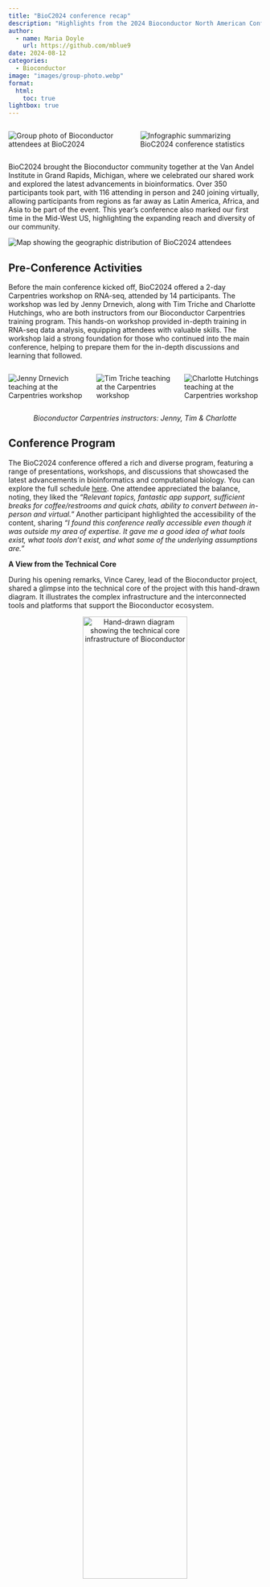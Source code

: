 ```yaml
---
title: "BioC2024 conference recap"
description: "Highlights from the 2024 Bioconductor North American Conference in Grand Rapids."
author:
  - name: Maria Doyle
    url: https://github.com/mblue9
date: 2024-08-12
categories:
  - Bioconductor
image: "images/group-photo.webp"
format:
  html:
    toc: true
lightbox: true
---
```


::: {#gallery-intro .columns}
::: {.column width="100%"}
![](images/group-photo.webp){group="gallery-intro" alt="Group photo of Bioconductor attendees at BioC2024"}
:::
::: {.column width="100%"}
![](images/bioc2024-numbers.png){group="gallery-intro" alt="Infographic summarizing BioC2024 conference statistics"}
:::
:::

BioC2024 brought the Bioconductor community together at the Van Andel Institute in Grand Rapids, Michigan, where we celebrated our shared work and explored the latest advancements in bioinformatics. Over 350 participants took part, with 116 attending in person and 240 joining virtually, allowing participants from regions as far away as Latin America, Africa, and Asia to be part of the event. This year’s conference also marked our first time in the Mid-West US, highlighting the expanding reach and diversity of our community.

![](images/maps-attendees.png){alt="Map showing the geographic distribution of BioC2024 attendees"}

## Pre-Conference Activities

Before the main conference kicked off, BioC2024 offered a 2-day Carpentries workshop on RNA-seq, attended by 14 participants. The workshop was led by Jenny Drnevich, along with Tim Triche and Charlotte Hutchings, who are both instructors from our Bioconductor Carpentries training program. This hands-on workshop provided in-depth training in RNA-seq data analysis, equipping attendees with valuable skills. The workshop laid a strong foundation for those who continued into the main conference, helping to prepare them for the in-depth discussions and learning that followed.

::: {#gallery-carp .columns}
::: {.column width="33%"}
![](images/carpentries-jenny.jpg){group="gallery-carp" style="padding-right: 1px;" alt="Jenny Drnevich teaching at the Carpentries workshop"}
:::

::: {.column width="33%"}
![](images/carpentries-tim.jpg){group="gallery-carp" style="padding-right: 1px;" alt="Tim Triche teaching at the Carpentries workshop"}
:::

::: {.column width="33%"}
![](images/carpentries-charlotte.jpg){group="gallery-carp" style="padding-right: 1px;" alt="Charlotte Hutchings teaching at the Carpentries workshop"}
:::
:::

::: {style="text-align: center;"}
*Bioconductor Carpentries instructors: Jenny, Tim & Charlotte*
:::

## Conference Program

The BioC2024 conference offered a rich and diverse program, featuring a range of presentations, workshops, and discussions that showcased the latest advancements in bioinformatics and computational biology. You can explore the full schedule [here](https://www.bioc2024.bioconductor.org/schedule). One attendee appreciated the balance, noting, they liked the *"Relevant topics, fantastic app support, sufficient breaks for coffee/restrooms and quick chats, ability to convert between in-person and virtual."* Another participant highlighted the accessibility of the content, sharing *"I found this conference really accessible even though it was outside my area of expertise. It gave me a good idea of what tools exist, what tools don't exist, and what some of the underlying assumptions are."*

**A View from the Technical Core**

During his opening remarks, Vince Carey, lead of the Bioconductor project, shared a glimpse into the technical core of the project with this hand-drawn diagram. It illustrates the complex infrastructure and the interconnected tools and platforms that support the Bioconductor ecosystem.

::: {style="text-align: center;"}
![Technical Core Overview](images/opening.jpg){width="70%" alt="Hand-drawn diagram showing the technical core infrastructure of Bioconductor"}

<p style="text-align: center;">

</p>
:::

**Keynotes**

Our keynote speakers provided deep insights into their respective fields, setting the tone for an intellectually stimulating event:

-   Sündüz Keleş from the University of Wisconsin-Madison presented *"Challenges and Opportunities in the Statistical Analysis of Single Cell High Throughput Chromatin Conformation Capture Data."* She explored the complexities of single-cell chromatin conformation analysis, prompting thoughtful discussions on data interpretation and its challenges.

-   Joshua Welch from the University of Michigan introduced his work on *"Bayesian Inference of RNA Velocity from Single-Cell Multi-Omic Data,"* offering new perspectives on single-cell multi-omic data that sparked fresh insights into the dynamics of RNA velocity.

-   Stephen Piccolo from Brigham Young University discussed *"Using Artificial Intelligence to Support Dataset Finding, Image Accessibility, and Bioinformatics Education,"* highlighting how AI is transforming dataset discovery and bioinformatics education, bridging the gap between cutting-edge technology and broader accessibility.

-   Sandra Safo from the University of Minnesota presented *"Supervised Multiview Learning: The Case for One-Size-Fits-All and Bespoke Machine Learning Methods,"* discussing the balance between standardized methods and bespoke approaches in multiview learning, and highlighting the adaptability required in today’s research.

-   Luca Pinello from Massachusetts General Hospital and Harvard Medical School delivered a keynote titled *"Computational Approaches in Functional Genomics: Understanding Gene Regulation and Development."* He provided a detailed examination of computational approaches in functional genomics, offering new insights into gene regulation and development.

**Workshops**

The first day had 4 long (90 minute) hands-on workshops, 2 aimed at Bioconductor users and 2 at developers. The user-focused workshops took participants through advanced topics such as applying tidy principles to chromatin composition and exploratory spatial data analysis from single molecules to multiple samples. The developer-focused workshops focused on an Introduction to package development and Interoperability between R and Python.

**Package demos**

The conference also featured a series of package demos (short workshops of 45 mins), where attendees were introduced to tools for analyzing spatial omics data, exploring public gene expression datasets, and identifying tandem duplication events from short reads, among others. These demos provided practical insights into the latest software developments in the field.

**Short Talks**

In addition, the conference hosted numerous short talks that covered a wide array of themes, including spatial transcriptomics, single-cell data analysis, differential expression strategies, and multi-omic analysis methods. The talks highlighted cutting-edge research and innovative approaches to data analysis.

**Birds of a Feather sessions**

There were two Birds of a Feather (BoF) sessions that focused on collaborative topics like updates from the [Cloud Methods working group](https://workinggroups.bioconductor.org/currently-active-working-groups-committees.html#cloud-methods) and live-fire reproducible research, fostering open discussions and idea sharing among participants.

**Meet the Core Team, TAB and CAB**

There was also a session to introduce the Bioconductor core team and boards to the community, where they gave an overview of who they are, what they do, and shared the annual call for new members to join the TAB and CAB and participate in Bioconductor decision-making. See details on the call [here](https://www.linkedin.com/posts/bioconductor_bioconductor-rstats-bioinformatics-activity-7221903619854381058-dFP6).

## Conference Infrastructure and Tools

Ensuring a smooth and accessible experience for all attendees, both in-person and virtual, was a top priority for BioC2024. Here’s how we made that happen:

**RingCentral Platform**

The BioC2024 conference utilized the [RingCentral](https://www.ringcentral.com/) platform to stream talks and sessions to virtual attendees. This setup allowed participants from around the globe to access the live content in real-time, regardless of their location. Recordings of each day's sessions were made available from 9 PM, giving attendees the flexibility to catch up on any talks they missed. These recordings will remain accessible for a month after the conference, after which they will be added to the Bioconductor YouTube channel for long-term access. However, we also received some feedback about minor issues with the platform. A few attendees noted that the video resolution could be improved, with occasional blurriness affecting the clarity of slides and content. We’re taking this feedback on board as we plan for future events, ensuring we continue to enhance the virtual experience for all participants.

**Workshop Infrastructure**

One of the key components of BioC2024 was the hands-on workshops. To ensure these sessions ran smoothly, we leveraged the Bioconductor Galaxy cloud platform, skillfully set up by Alex Mahmoud from the Bioconductor Core Team. This platform allowed participants to interactively run workshops from anywhere, making it easier for both in-person and virtual attendees to follow along.

Alex also created a quick [2-minute video tutorial](https://video.recordonce.com/share/aGLVhlIjQhl) on how to use the platform, making sure everyone could jump in without a hitch. If you missed the live workshops, don’t worry—they’ll be available under the "Archived" section at workshop.bioconductor.org, alongside workshops from previous BioC, EuroBioC, and BioC Asia events.

![](images/workshops.png){width="70%" alt="Graphical representation of the number of workshops at BioC2024"}

::: {style="text-align: center;"}
*Workshops by the numbers*
:::

**BioC2024 Slack**

To enhance communication and connection among attendees, we introduced a dedicated BioC2024 Slack workspace. This platform became a hub for real-time interaction, with channels tailored to different aspects of the conference, such as:

#general: Conference-wide announcements and discussions.  
#travel-buddies: Coordination of travel plans, like sharing rides from the airport. 
#local-tips: Recommendations for places to eat, visit, or explore in Grand Rapids. 
#introductions: A space for attendees to introduce themselves and get to know each other. #help-desk: For any questions or assistance needed during the conference. 
#feedback: To gather suggestions and impressions in real-time.

The Slack space was well-received, with 798 messages exchanged, showing how much attendees valued this mode of communication.

The feedback from virtual attendees highlighted appreciation for the infrastructure. As one participant shared, *"This was also the best virtual conference experience I have had. I found the platform easy to use, enjoyed being able to use Galaxy to see some of the code myself, and I really liked the setup."* Another attendee appreciated the inclusivity of the virtual setup, stating, *"Despite the distance and time difference, I was still able to be a part of the conference. I learned a little more about the Bioconductor community also."*

## Community Recognition and Support

**Bioconductor Awards 2024**\
Recognizing community contributions is a key part of Bioconductor, and this year’s awards ceremony was a highlight of BioC2024. Four outstanding community members were honored with the Bioconductor Community Award: **Saskia Freytag, Lambda Moses, Jenny Drnevich, and Martin Morgan**. These individuals were nominated by their peers and selected by the Bioconductor Community Advisory Board and Technical Advisory Board for their exceptional contributions to the project.

This year also marked the introduction of the Bioconductor Athena Award, which was posthumously awarded to **Beatriz Calvo-Serra**. This award recognizes outstanding contributions to the Bioconductor community and honors individuals who inspire through their work and legacy. Bea’s impact on the community was significant, and her story continues to inspire many. You can read more about Bea’s remarkable journey and the legacy she left behind in [this blog post](https://blog.bioconductor.org/posts/2024-07-29-athena-award/).

You can learn more about the Bioconductor awards and the stories behind the winners on the [Bioconductor website awards page](https://bioconductor.org/about/awards/). Below, you’ll find a gallery of the award certificates.

::: {#awards-gallery .columns}
::: {.column width="18.5%"}
![](images/awards-Freytag.png){group="awards-gallery" style="border: 1px solid #ccc; padding: 5px;" alt="Award certificate for Saskia Freytag"}
:::

::: {.column width="18.5%"}
![](images/awards-Moses.png){group="awards-gallery" style="border: 1px solid #ccc; padding: 5px;" alt="Award certificate for Lambda Moses"}
:::

::: {.column width="18.5%"}
![](images/awards-Drnevich.png){group="awards-gallery" style="border: 1px solid #ccc; padding: 5px;" alt="Award certificate for Jenny Drnevich"}
:::

::: {.column width="18.5%"}
![](images/awards-Morgan.png){group="awards-gallery" style="border: 1px solid #ccc; padding: 5px;" alt="Award certificate for Martin Morgan"}
:::

::: {.column width="18.5%"}
![](images/awards-Calvo-Serra.png){group="awards-gallery" style="border: 1px solid #ccc; padding: 5px;" alt="Award certificate for Beatriz Calvo-Serra"}
:::
:::

::: {style="text-align: center;"}
*Certificates for the 2024 Bioconductor Award Winners*
:::

**Scholarships**\
Inclusivity and diversity are at the heart of the Bioconductor community. To support this, the BioC2024 conference committee awarded scholarships to 8 in-person and 70 virtual attendees. These scholarships were designed to ensure that individuals who might otherwise face financial barriers could participate in the conference.

Whether attending in person or virtually, scholarship recipients were able to engage fully with the conference, bringing a wide range of perspectives and experiences to the discussions.

::: {style="float: right; margin-left: 15px;"}
<img src="images/sticker.png" alt="BioC2024 Sticker" width="200"/>
:::

**Sticker contest winner**\
Every year, the Bioconductor community looks forward to the official conference sticker, and BioC2024 was no exception. This year’s sticker, designed by Farhan Ameen from the University of Sydney, Australia, was a crowd favorite. Farhan’s design creatively incorporated elements of the Grand Rapids city logo, including the blue of the Grand River, the iconic red of La Grande Vitesse sculpture, and the bright yellow of the Michigan sun.

This vibrant sticker was a symbol of the conference, reminding us of the connections we built and the knowledge we shared.

## Social Events and Networking

BioC2024 wasn’t just about presentations and workshops—it was also a time to connect with others in the Bioconductor community. From planned events to impromptu meetups, these social opportunities were key to fostering collaboration and building lasting relationships. One attendee shared, *"The conference allowed me to network with individuals from all over the world. It also opened up my eyes towards Spatial Transcriptomics."* Another participant mentioned how *"Being able to share an Uber from the airport from communication on the Slack channel, the sense of community, and many cool talks"* enriched their experience."

**Walking Tour and City Built Social**\
The conference kicked off with a walking tour of Grand Rapids, led by local host and organizer Tim Triche. This tour offered a unique opportunity for attendees to explore the city and get to know each other in a relaxed setting. The evening continued with a casual gathering at City Built, where participants shared ideas over food and drinks, setting the tone for an open and friendly conference experience.

**R-Ladies Meetup and Slack Conversations**\
Breakfasts and lunches at the conference venue provided more chances to connect. A special [R-Ladies meetup lunch](https://www.meetup.com/rladies-east-lansing/events/302185529) on the second day brought together women and allies in the R and Bioconductor communities to connect and discuss their work and experiences.

In addition to in-person interactions, the BioC2024 Slack channels were buzzing with conversations. Whether coordinating travel plans, sharing local tips, or just introducing themselves, attendees made good use of this digital space to connect and collaborate.

**A Welcoming Atmosphere**\
Throughout the conference, attendees consistently remarked on the friendly and welcoming atmosphere. These social events and informal meetups not only made it easy to meet new people and reconnect with old friends, but also laid the groundwork for future collaborations. We’re excited to see what comes from the connections made at BioC2024.

![](images/walking-tour.jpg){width="70%" fig-align="center"  alt="Participants on a walking tour of Grand Rapids during BioC2024"}

**Memorable Moments**

One of the standout moments of the conference was Wes Wilson’s lightning talk titled *"Like & Subscribe: what streaming bioinformatics taught me about academia,"* delivered just before lunch on the final day. Wes had everyone laughing with his humorous take on the parallels between bioinformatics and the world of streaming. It was a perfect way to energize attendees before the final stretch of the event.

::: {style="width: 70%; margin: 0 auto;"}
![](images/wes-vince.jpg){width="100%" group="gallery-wes" alt="Wes Wilson delivering a talk with satirical slide featuring Vince Carey"}

::: {#gallery-wes .columns}
::: {.column width="50%"}
![](images/wes-tim.jpg){group="gallery-wes" alt="Wes Wilson delivering a talk with satirical slide featuring Tim Triche"}
:::

::: {.column width="50%"}
![](images/wes-erica.jpg){group="gallery-wes" alt="Wes Wilson delivering a talk with satirical slide featuring Erica Feick"}
:::
:::
:::

## Materials

**Videos**\
To ensure that the knowledge shared at BioC2024 reaches as many people as possible, recordings of talks, workshops, and demos will be made available on [Bioconductor YouTube](https://www.youtube.com/user/bioconductor) about one month after the conference. Look out for the BioC2024 playlist, where you can revisit your favorite sessions or catch up on what you missed.

**Workshops**\
The materials from BioC2024’s workshops will also be available through the conference website, and interactively through [workshop.bioconductor.org](https://workshop.bioconductor.org/) under the “Archived” section. This ensures that the hands-on learning from the conference can continue long after it’s over.

**Slides**\
Presenters are encouraged to share their presentations (slides, etc.) through the Zenodo Bioconductor community. This not only helps disseminate the knowledge further but also allows for the work to be cited and referenced by others in the field. See an example [here](https://zenodo.org/records/13236253).

## What did attendees like?

BioC2024 received positive feedback from attendees, many of whom appreciated the opportunity to deepen their connection to the Bioconductor community. One such reflection came from [Boyi Guo](https://www.linkedin.com/posts/bioconductor_bioc2024-activity-7217905914966667264-i79r), a Postdoctoral Fellow in Biostatistics at Johns Hopkins University and one of the conference presenters. During one of the evening social events, Boyi shared how attending BioC2024 transformed his understanding of the community. He later provided this testimonial:

*"After years of being both a user and developer of Bioconductor, I finally attended my first BioC conference this past summer—and it was an incredible experience! Despite being a newcomer to the BioC conference, BioC2024 felt like a true homecoming.*

*There was something really special about the conference—it was inclusive and lively. You could really feel the energy in the thoughtful and friendly scientific discussions, the meaningful conversations during breaks, and the laughter at the social events.*

*What excited me most was finally meeting the people behind the familiar names on mailing lists and GitHub—the ones who had answered my questions, reviewed my packages, and built the tools that are essential to my work. Before attending, 'community' was just a word to me. But seeing how friendly and welcoming everyone was, and witnessing the recognition by the community of its members during the awards ceremony, really showed me what makes this community special.*

*I’m really grateful to be part of a community with such a rich history. It’s all about simple but powerful goals—like working together to create and share innovative software, making it easier for people to get into interdisciplinary research, and ensuring research results can be reproduced anywhere.*

*BioC wasn’t just another conference; it felt like a celebration of a thriving community that truly inspires and empowers you."*

## Upcoming Bioconductor conferences

If you missed BioC2024, there are plenty of other opportunities to connect with the Bioconductor community at our upcoming conferences. As one attendee summed up, *"Thanks! It was excellent to draw closer to the community building tools I use to teach and do research."* Another expressed their appreciation by saying, *"Thank you very much for the organizers, platforms, and speakers of this super nice and inspiring conference."*

-   **EuroBioC 2024**\
    September 4-6 in Oxford, UK. Website: <https://eurobioc2024.bioconductor.org/>\
-   **BioC Asia 2024**\
    November 7-8 in Sydney, Australia. Website: <https://biocasia2024.bioconductor.org/>\
-   **BioC North America 2025**\
    June 23-26 in New York, USA. Stay tuned for more details!

## Acknowledgments

**Sponsors**\
BioC2024 are extremely grateful to those that sponsored BioC2024. BioC2024’s gold sponsors were [Microsoft Genomics](%5Bhttps://www.microsoft.com/en-us/genomics/) and [Moderna](https://www.modernatx.com/), silver sponsors were [R Consortium](https://www.r-consortium.org/), [Novartis](https://www.novartis.com), [Denali Therapeutics](https://www.denalitherapeutics.com/), [Genentech](https://www.gene.com/), [Bristol Myers Squibb](https://www.bms.com/) and other sponsors were [Bluebird Bio](https://www.bluebirdbio.com/). Their support along with BioC2024’s other sponsors was greatly appreciated by the Bioconductor community.

![](images/sponsors.png){alt="Logos of sponsors for BioC2024"}

**Hosts**

Van Andel Institute

**Organizing Committee**

Chair: Erica Feick, Dana-Farber Cancer Institute\
Local Host and Organizer: Tim Triche, Van Andel Institute

Mahmoud Ahmed, The Institute of Cancer Research, UK\
Krithika Bhuvanesh, Georgetown University\
Vincent Carey, Brigham and Women’s Hospital, Harvard Medical School\
Marc Carlson, Seattle Children's Hospital\
Maria Doyle, University of Limerick, Ireland\
Mikhail Dozmorov, Virginia Commonwealth University\
Jenny Drnevich, University of Illinois at Urbana-Champaign\
Lauren Harmon, Van Andel Institute\
Michael Love, University of North Carolina\
Alexandru Mahmoud, Harvard Medical School\
Matthew McCall, University of Rochester Medical Center\
Lori (Shepherd) Kern, Roswell Park Comprehensive Cancer Center\
Charlotte Soneson, Friedrich Miescher Institute for Biomedical Research, Switzerland\
Levi Waldron, CUNY Graduate School of Public Health and Health Policy\
Wes Wilson, University of Pennsylvania\
Courtney Zirkle, Events and Meeting Coordinator, Van Andel Institute

**Social Media Support**\
Amaka Joyce
